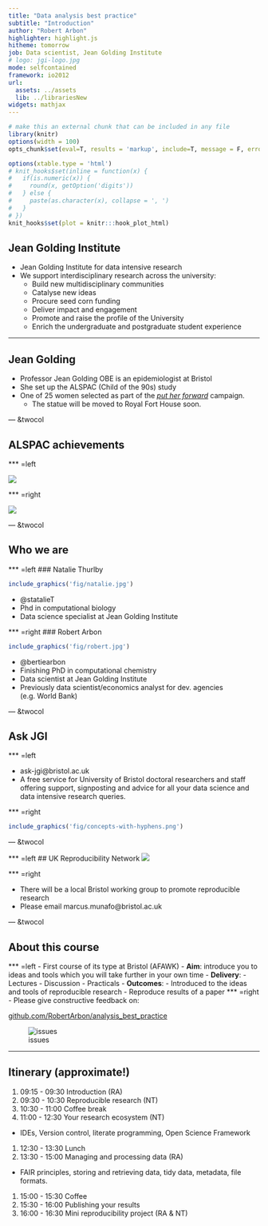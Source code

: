 ```yaml
---
title: "Data analysis best practice"
subtitle: "Introduction"
author: "Robert Arbon"
highlighter: highlight.js
hitheme: tomorrow
job: Data scientist, Jean Golding Institute
# logo: jgi-logo.jpg
mode: selfcontained
framework: io2012
url:
  assets: ../assets
  lib: ../librariesNew
widgets: mathjax
---
```


```r
# make this an external chunk that can be included in any file
library(knitr)
options(width = 100)
opts_chunk$set(eval=T, results = 'markup', include=T, message = F, error = F, warning = F, comment = NA, fig.align = 'center', dpi = 100, tidy = F, cache.path = '.cache/', fig.path = 'fig/')

options(xtable.type = 'html')
# knit_hooks$set(inline = function(x) {
#   if(is.numeric(x)) {
#     round(x, getOption('digits'))
#   } else {
#     paste(as.character(x), collapse = ', ')
#   }
# })
knit_hooks$set(plot = knitr:::hook_plot_html)
```


## Jean Golding Institute

* Jean Golding Institute for data intensive research
* We support interdisciplinary research across the university:
  * Build new multidisciplinary communities
  * Catalyse new ideas
  * Procure seed corn funding
  * Deliver impact and engagement
  * Promote and raise the profile of the University
  * Enrich the undergraduate and postgraduate student experience

---

## Jean Golding

* Professor Jean Golding OBE is an epidemiologist at Bristol
* She set up the ALSPAC (Child of the 90s) study
* One of 25 women selected as part of the [*put her forward*](http://putherforward.com) campaign. 
  * The statue will be moved to Royal Fort House soon. 

--- &twocol

## ALSPAC achievements 

   
*** =left
    
![](fig/backs.png)
    
*** =right

![](fig/asthma.png)

--- &twocol

## Who we are

*** =left
### Natalie Thurlby 
```r
include_graphics('fig/natalie.jpg')
```
- @statalieT
- Phd in computational biology
- Data science specialist at Jean Golding Institute

*** =right
### Robert Arbon
```r
include_graphics('fig/robert.jpg')
```
- @bertiearbon
- Finishing PhD in computational chemistry 
- Data scientist at Jean Golding Institute
- Previously data scientist/economics analyst for dev. agencies (e.g. World Bank)

--- &twocol

## Ask JGI

*** =left

- ask-jgi@bristol.ac.uk
- A free service for University of Bristol doctoral researchers and staff offering support, signposting and advice for all your data science and data intensive research queries.

*** =right

```r
include_graphics('fig/concepts-with-hyphens.png')
```

--- &twocol

*** =left
## UK Reproducibility Network
![](fig/ukrn-logo.jpg)

*** =right

* There will be a local Bristol working group to promote reproducible research
* Please email  marcus.munafo@bristol.ac.uk

--- &twocol

## About this course

*** =left
- First course of its type at Bristol (AFAWK)
- **Aim**: introduce you to ideas and tools which you will take further in your own time
- **Delivery**:
  - Lectures
  - Discussion
  - Practicals
- **Outcomes**:
  - Introduced to the ideas and tools of reproducible research
  - Reproduce results of a paper 
*** =right  
- Please give constructive feedback on:

[github.com/RobertArbon/analysis_best_practice](https://github.com/RobertArbon/analysis_best_practice)


![issues](fig/gihutb-issues.png)

---

## Itinerary (approximate!)

1. 09:15 - 09:30 Introduction (RA)
1. 09:30 - 10:30 Reproducible research (NT)
1. 10:30 - 11:00 Coffee break
1. 11:00 - 12:30 Your research ecosystem (NT)
  * IDEs, Version control, literate programming, Open Science Framework
1. 12:30 - 13:30 Lunch
1. 13:30 - 15:00 Managing and processing data (RA)
  * FAIR principles, storing and retrieving data, tidy data, metadata, file formats. 
1. 15:00 - 15:30 Coffee
1. 15:30 - 16:00 Publishing your results
1. 16:00 - 16:30 Mini reproducibility project (RA & NT)

